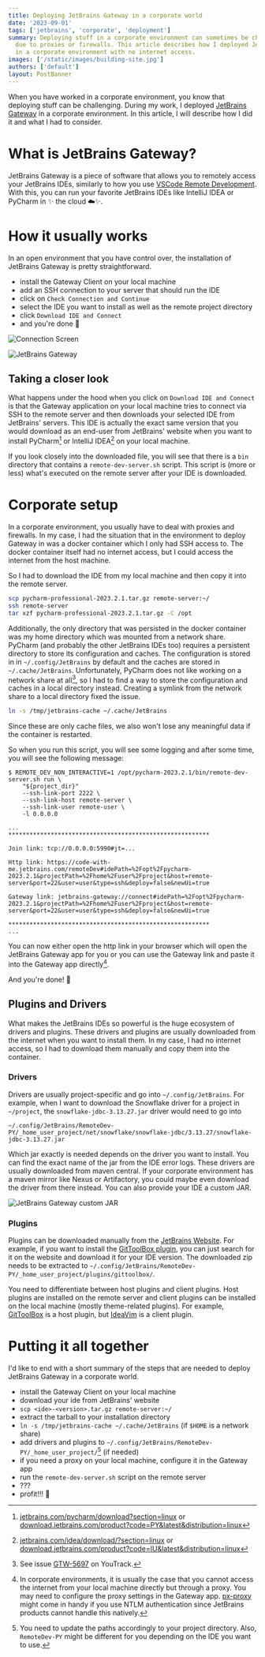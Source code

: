 ```yaml
---
title: Deploying JetBrains Gateway in a corporate world
date: '2023-09-01'
tags: ['jetbrains', 'corporate', 'deployment']
summary: Deploying stuff in a corporate environment can sometimes be challenging
  due to proxies or firewalls. This article describes how I deployed JetBrains Gateway
  in a corporate environment with no internet access.
images: ['/static/images/building-site.jpg']
authors: ['default']
layout: PostBanner
---
```


When you have worked in a corporate environment, you know that deploying stuff can
be challenging.
During my work, I deployed [JetBrains Gateway](https://jetbrains.com/remote-development/gateway)
in a corporate environment. In this article, I will describe how I did it and what
I had to consider.

# What is JetBrains Gateway?

JetBrains Gateway is a piece of software that allows you to remotely access your
JetBrains IDEs, similarly to how you use [VSCode Remote Development](https://code.visualstudio.com/docs/remote/ssh).
With this, you can run your favorite JetBrains IDEs like IntelliJ IDEA or PyCharm
in :sparkles: the cloud :cloud::sparkles:.

# How it usually works

In an open environment that you have control over, the installation of JetBrains
Gateway is pretty straightforward.

- install the Gateway Client on your local machine
- add an SSH connection to your server that should run the IDE
- click on `Check Connection and Continue`
- select the IDE you want to install as well as the remote project directory
- click `Download IDE and Connect`
- and you're done :tada:

![Connection Screen](/static/images/jetbrains-gateway-corporate/gateway-1.png)

![JetBrains Gateway](/static/images/jetbrains-gateway-corporate/gateway-2.png)

## Taking a closer look

What happens under the hood when you click on `Download IDE and Connect` is that
the Gateway application on your local machine tries to connect via SSH to the remote
server and then downloads your selected IDE from JetBrains' servers.
This IDE is actually the exact same version that you would download as an end-user
from JetBrains' website when you want to install PyCharm[^1] or IntelliJ IDEA[^2]
on your local machine.

If you look closely into the downloaded file, you will see that there is a `bin`
directory that contains a `remote-dev-server.sh` script.
This script is (more or less) what's executed on the remote server after your IDE
is downloaded.

# Corporate setup

In a corporate environment, you usually have to deal with proxies and firewalls.
In my case, I had the situation that in the environment to deploy Gateway in was
a docker container which I only had SSH access to.
The docker container itself had no internet access, but I could access the internet
from the host machine.

So I had to download the IDE from my local machine and then copy it into the
remote server.

```bash
scp pycharm-professional-2023.2.1.tar.gz remote-server:~/
ssh remote-server
tar xzf pycharm-professional-2023.2.1.tar.gz -C /opt
```

Additionally, the only directory that was persisted in the docker container was
my home directory which was mounted from a network share.
PyCharm (and probably the other JetBrains IDEs too) requires a persistent directory
to store its configuration and caches.
The configuration is stored in in `~/.config/JetBrains` by default and the caches
are stored in `~/.cache/JetBrains`.
Unfortunately, PyCharm does not like working on a network share at all[^3],
so I had to find a way to store the configuration and caches in a local directory
instead.
Creating a symlink from the network share to a local directory fixed the issue.

```bash
ln -s /tmp/jetbrains-cache ~/.cache/JetBrains
```

Since these are only cache files, we also won't lose any meaningful data if the
container is restarted.

So when you run this script, you will see some logging and after some time,
you will see the following message:

```blank
$ REMOTE_DEV_NON_INTERACTIVE=1 /opt/pycharm-2023.2.1/bin/remote-dev-server.sh run \
    "${project_dir}"
    --ssh-link-port 2222 \
    --ssh-link-host remote-server \
    --ssh-link-user remote-user \
    -l 0.0.0.0

...
*********************************************************

Join link: tcp://0.0.0.0:5990#jt=...

Http link: https://code-with-me.jetbrains.com/remoteDev#idePath=%2Fopt%2Fpycharm-2023.2.1&projectPath=%2Fhome%2Fuser%2Fproject&host=remote-server&port=22&user=user&type=ssh&deploy=false&newUi=true

Gateway link: jetbrains-gateway://connect#idePath=%2Fopt%2Fpycharm-2023.2.1&projectPath=%2Fhome%2Fuser%2Fproject&host=remote-server&port=22&user=user&type=ssh&deploy=false&newUi=true

*********************************************************
...
```

You can now either open the http link in your browser which will open the
JetBrains Gateway app for you or you can use the Gateway link and paste it into
the Gateway app directly[^4].

And you're done! :rocket:

## Plugins and Drivers

What makes the JetBrains IDEs so powerful is the huge ecosystem of drivers and plugins.
These drivers and plugins are usually downloaded from the internet when you want
to install them.
In my case, I had no internet access, so I had to download them manually and copy
them into the container.

### Drivers

Drivers are usually project-specific and go into `~/.config/JetBrains`.
For example, when I want to download the Snowflake driver for a project in `~/project`,
the `snowflake-jdbc-3.13.27.jar` driver would need to go into

```blank
~/.config/JetBrains/RemoteDev-PY/_home_user_project/net/snowflake/snowflake-jdbc/3.13.27/snowflake-jdbc-3.13.27.jar
```

Which jar exactly is needed depends on the driver you want to install.
You can find the exact name of the jar from the IDE error logs.
These drivers are usually downloaded from maven central.
If your corporate environment has a maven mirror like Nexus or Artifactory,
you could maybe even download the driver from there instead.
You can also provide your IDE a custom JAR.

![JetBrains Gateway custom JAR](/static/images/jetbrains-gateway-corporate/gateway-2.png)

### Plugins

Plugins can be downloaded manually from the [JetBrains Website](https://plugins.jetbrains.com).
For example, if you want to install the [GitToolBox plugin](https://plugins.jetbrains.com/plugin/7499-gittoolbox),
you can just search for it on the website and download it for your IDE version.
The downloaded zip needs to be extracted to `~/.config/JetBrains/RemoteDev-PY/_home_user_project/plugins/gittoolbox/`.

You need to differentiate between host plugins and client plugins.
Host plugins are installed on the remote server and client plugins
can be installed on the local machine (mostly theme-related plugins).
For example, [GitToolBox](https://plugins.jetbrains.com/plugin/7499-gittoolbox)
is a host plugin, but [IdeaVim](https://plugins.jetbrains.com/plugin/164-ideavim)
is a client plugin.

# Putting it all together

I'd like to end with a short summary of the steps that are needed to deploy
JetBrains Gateway in a corporate world.

- install the Gateway Client on your local machine
- download your ide from JetBrains' website
- `scp <ide>-<version>.tar.gz remote-server:~/`
- extract the tarball to your installation directory
- `ln -s /tmp/jetbrains-cache ~/.cache/JetBrains` (if `$HOME` is a network share)
- add drivers and plugins to `~/.config/JetBrains/RemoteDev-PY/_home_user_project/`[^5]
  (if needed)
- if you need a proxy on your local machine, configure it in the Gateway app
- run the `remote-dev-server.sh` script on the remote server
- ???
- profit!!! :money_with_wings:

[^1]: [jetbrains.com/pycharm/download?section=linux](https://www.jetbrains.com/pycharm/download/?section=linux) or [download.jetbrains.com/product?code=PY&latest&distribution=linux](https://download.jetbrains.com/product?code=PY&latest&distribution=linux)
[^2]: [jetbrains.com/idea/download/?section=linux](https://www.jetbrains.com/idea/download/?section=linux) or [download.jetbrains.com/product?code=IU&latest&distribution=linux](https://download.jetbrains.com/product?code=IU&latest&distribution=linux)
[^3]: See issue [GTW-5697](https://youtrack.jetbrains.com/issue/GTW-5697) on YouTrack.
[^4]: In corporate environments, it is usually the case that you cannot access the internet from your local machine directly but through a proxy. You may need to configure the proxy settings in the Gateway app. [px-proxy](https://github.com/genotrance/px) might come in handy if you use NTLM authentication since JetBrains products cannot handle this natively.
[^5]: You need to update the paths accordingly to your project directory. Also, `RemoteDev-PY` might be different for you depending on the IDE you want to use.
